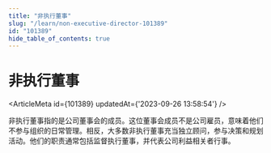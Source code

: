 ```yaml
---
title: "非执行董事"
slug: "/learn/non-executive-director-101389"
id: "101389"
hide_table_of_contents: true
---
```



# 非执行董事

<ArticleMeta id={101389} updatedAt={'2023-09-26 13:58:54'} />
<div className='border-solid border-b border-t-0 my-4 border-[var(--ifm-color-gray-300)]' />

非执行董事指的是公司董事会的成员。这位董事会成员不是公司雇员，意味着他们不参与组织的日常管理。相反，大多数非执行董事充当独立顾问，参与决策和规划活动。他们的职责通常包括监督执行董事，并代表公司利益相关者行事。

